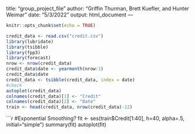title: "group_project_file"
author: "Griffin Thurman, Brett Kuefler, and Hunter Weimar"
date: "5/3/2022"
output: html_document
---

```r
knitr::opts_chunk$set(echo = TRUE)
```


```r
credit_data <- read.csv("credit.csv")
library(lubridate)
library(tsibble)
library(fpp3)
library(forecast)
nrow <- nrow(credit_data)
credit_data$date <- yearmonth(nrow:1)
credit_data$date
credit_data <- tsibble(credit_data, index = date)
#check
autoplot(credit_data)
colnames(credit_data)[1] <- "Credit"
colnames(credit_data)[2] <- "Date"
train <- head(credit_data, nrow(credit_data)-12)
```



```r
#Exponential Smoothing?
fit <- ses(train$Credit[1:40], h=40, alpha=.5, initial="simple")
summary(fit)
autoplot(fit)





